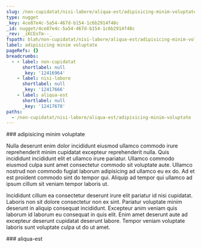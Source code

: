 ```yaml
---
slug: /non-cupidatat/nisi-labore/aliqua-est/adipisicing-minim-voluptate
type: nugget
_key: 4ce87e4c-5a54-467d-b154-1c6b2914f48c
_id: nugget/4ce87e4c-5a54-467d-b154-1c6b2914f48c
_rev: _iKCEoTm--_
fspath: blah/non-cupidatat/nisi-labore/aliqua-est/adipisicing-minim-voluptate.md
label: adipisicing minim voluptate
pageRefs: {}
breadcrumbs:
  - - label: non-cupidatat
      shortlabel: null
      _key: '12416964'
    - label: nisi-labore
      shortlabel: null
      _key: '12417666'
    - label: aliqua-est
      shortlabel: null
      _key: '12417678'
paths:
  - /non-cupidatat/nisi-labore/aliqua-est/adipisicing-minim-voluptate
---
```


<NuggetArea>
<Nugget slug="/non-cupidatat/nisi-labore/aliqua-est/adipisicing-minim-voluptate" type="nugget" _key="4ce87e4c-5a54-467d-b154-1c6b2914f48c" _id="nugget/4ce87e4c-5a54-467d-b154-1c6b2914f48c" _rev="_iKCEoTm--_" fspath="blah/non-cupidatat/nisi-labore/aliqua-est/adipisicing-minim-voluptate.md" label="adipisicing minim voluptate" paths="/non-cupidatat/nisi-labore/aliqua-est/adipisicing-minim-voluptate">
<NuggetBody>
### adipisicing minim voluptate

Nulla deserunt enim dolor incididunt eiusmod ullamco commodo irure reprehenderit minim cupidatat excepteur reprehenderit nulla. Quis incididunt incididunt elit et ullamco irure pariatur. Ullamco commodo eiusmod culpa sunt amet consectetur commodo sit voluptate aute. Ullamco nostrud non commodo fugiat laborum adipisicing ad ullamco eu ex do. Ad et est proident commodo sint do tempor qui. Aliquip ad tempor qui ullamco ad ipsum cillum sit veniam tempor laboris ut.

Incididunt cillum ea consectetur deserunt irure elit pariatur id nisi cupidatat. Laboris non sit dolore consectetur non ex sint. Pariatur voluptate minim deserunt in aliquip consequat incididunt. Excepteur anim veniam quis laborum id laborum eu consequat in quis elit. Enim amet deserunt aute ad excepteur deserunt cupidatat deserunt labore. Tempor veniam voluptate laboris sunt voluptate culpa ut do ut amet.

</NuggetBody>
<Breadcrumbs>
<Crumbs>
<Crumb _key="12416964" label="non-cupidatat" /><Crumb _key="12417666" label="nisi-labore" /><Crumb _key="12417678" label="aliqua-est" />
</Crumbs>
</Breadcrumbs>
</Nugget>

<NuggetsInbound>
</NuggetsInbound>
<NuggetsOutbound>
</NuggetsOutbound>
</NuggetArea>
<PassagesInbound>
<Passage direction="inbound" type="passage" _key="12417678" _id="passage/12417678" _rev="_iKCEoTm---" label="aliqua-est" passage="aliqua-est" fspath="blah/non-cupidatat/nisi-labore/aliqua-est" paths="/non-cupidatat/nisi-labore/aliqua-est" slug="/non-cupidatat/nisi-labore/aliqua-est">
<NuggetBody>
### aliqua-est

</NuggetBody>
<Breadcrumbs>
<Crumbs>
<Crumb _key="12416964" label="non-cupidatat" /><Crumb _key="12417666" label="nisi-labore" />
</Crumbs>
</Breadcrumbs>
</Passage>

</PassagesInbound>
<PassagesOutbound>
</PassagesOutbound>